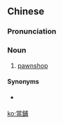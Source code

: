 {{also|当铺}}
==Chinese==
{{zh-forms|s=当铺|t2=當舖}}

===Pronunciation===
{{zh-pron
|m=dàngpù
|c=dong3 pou3-2
|cat=n
}}

===Noun===
{{zh-noun}}

# [[pawnshop]]

====Synonyms====
* {{qualifier|Hakka|Min Nan}} {{zh-l|當店}}

[[ko:當鋪]]